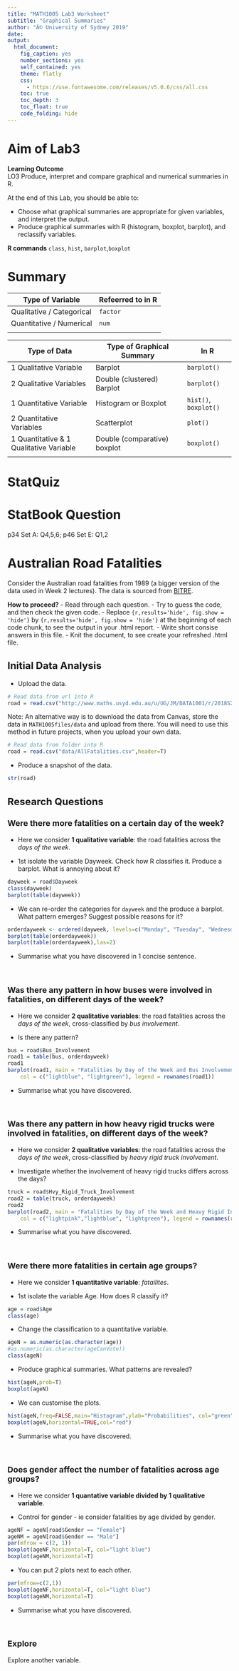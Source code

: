 ```yaml
---
title: "MATH1005 Lab3 Worksheet"
subtitle: "Graphical Summaries"
author: "Â© University of Sydney 2019"
date: 
output:
  html_document:
    fig_caption: yes
    number_sections: yes
    self_contained: yes
    theme: flatly
    css: 
      - https://use.fontawesome.com/releases/v5.0.6/css/all.css
    toc: true
    toc_depth: 3
    toc_float: true
    code_folding: hide
---
```

<style>
h2 { /* Header 2 */
    font-size: 22px
}
</style>

<style>
h3 { /* Header 3 */
    font-size: 18px
}
</style>

# <i class="fa fa-crosshairs"></i> Aim of Lab3 {-}

**Learning Outcome**  
LO3 Produce, interpret and compare graphical and numerical summaries in R.

At the end of this Lab, you should be able to:

- Choose what graphical summaries are appropriate for given variables, and interpret the output.
- Produce graphical summaries with R (histogram, boxplot, barplot), and reclassify variables. 

**R commands** `
class`, `hist`, `barplot`,`boxplot`

# <i class="fa fa-th-list"></i> Summary {-}

Type of Variable | Refeerred to in R |
-------- | ------- | 
Qualitative / Categorical | `factor`
Quantitative / Numerical | `num`
| |

Type of Data | Type of Graphical Summary | In R |
------------------------ | -------------------------- | -------------- | 
1 Qualitative Variable | Barplot | `barplot()` |
2 Qualitative Variables |  Double (clustered) Barplot |  `barplot()` |
1 Quantitative Variable | Histogram or Boxplot  | `hist()`, `boxplot()`|
2 Quantitative Variables | Scatterplot | `plot()`|
1 Quantitative & 1 Qualitative Variable | Double (comparative) boxplot | `boxplot()`|
| | |

# StatQuiz

# StatBook Question 
p34 Set A: Q4,5,6; p46 Set E: Q1,2

# <i class="fas fa-car"></i> Australian Road Fatalities

Consider the Australian road fatalities from 1989 (a bigger version of the data used in Week 2 lectures). The data is sourced from [BITRE](https://bitre.gov.au/statistics/safety/fatal_road_crash_database.aspx).

**How to proceed?**
- Read through each question.
- Try to guess the code, and then check the given code.
- Replace `{r,results='hide', fig.show = 'hide'}` by `{r,results='hide', fig.show = 'hide'}` at the beginning of each code chunk, to see the output in your .html report. 
- Write short consise answers in this file. 
- Knit the document, to see create your refreshed .html file.

## Initial Data Analysis

- Upload the data.

```r
# Read data from url into R
road = read.csv("http://www.maths.usyd.edu.au/u/UG/JM/DATA1001/r/2018S2/data/AllFatalities.csv")
```

Note: An alternative way is to download the data from Canvas, store the data in `MATH1005files/data` and upload from there. You will need to use this method in future projects, when you upload your own data.

```r
# Read data from folder into R
road = read.csv("data/AllFatalities.csv",header=T)
```

- Produce a snapshot of the data. 
```r
str(road)
```

## Research Questions

### Were there more fatalities on a certain day of the week? 

- Here we consider **1 qualitative variable**: the road fatalities across the *days of the week*.

- 1st isolate the variable Dayweek. Check how R classifies it. Produce a barplot. What is annoying about it?

```r
dayweek = road$Dayweek
class(dayweek)
barplot(table(dayweek))
```

- We can re-order the categories for `dayweek` and the produce a barplot. What pattern emerges? Suggest possible reasons for it? 

```r
orderdayweek <- ordered(dayweek, levels=c("Monday", "Tuesday", "Wednesday", "Thursday", "Friday", "Saturday", "Sunday"))
barplot(table(orderdayweek))
barplot(table(orderdayweek),las=2)
```

- Summarise what you have discovered in 1 concise sentence.

<br>

### Was there any pattern in how buses were involved in fatalities, on different days of the week?

- Here we consider **2 qualitative variables**: the road fatalities across the *days of the week*, cross-classified by *bus involvement*.

- Is there any pattern?

```r
bus = road$Bus_Involvement
road1 = table(bus, orderdayweek)
road1
barplot(road1, main = "Fatalities by Day of the Week and Bus Involvement", xlab = "Day of the week", 
    col = c("lightblue", "lightgreen"), legend = rownames(road1))
```

- Summarise what you have discovered.

<br>

### Was there any pattern in how heavy rigid trucks were involved in fatalities, on different days of the week?

- Here we consider **2 qualitative variables**: the road fatalities across the *days of the week*, cross-classified by *heavy rigid truck involvement*.

- Investigate whether the involvement of heavy rigid trucks differs across the days?

```r
truck = road$Hvy_Rigid_Truck_Involvement
road2 = table(truck, orderdayweek)
road2
barplot(road2, main = "Fatalities by Day of the Week and Heavy Rigid Involvement", xlab = "Day of the week", 
    col = c("lightpink","lightblue", "lightgreen"), legend = rownames(road2))
```

- Summarise what you have discovered.

<br>

### Were there more fatalities in certain age groups?

- Here we consider **1 quantitative variable**: *fatailites*.

- 1st isolate the variable Age. How does R classify it?

```r
age = road$Age
class(age)
```

- Change the classification to a quantitative variable.
```r
ageN = as.numeric(as.character(age))
#as.numeric(as.character(ageCanVote))
class(ageN)
```

- Produce graphical summaries. What patterns are revealed?
```r
hist(ageN,prob=T)
boxplot(ageN)
```

- We can customise the plots.
```r
hist(ageN,freq=FALSE,main="Histogram",ylab="Probabilities", col="green")
boxplot(ageN,horizontal=TRUE,col="red")
```

- Summarise what you have discovered.

<br>

### Does gender affect the number of fatalities across age groups?

- Here we consider **1 quantative variable divided by 1 qualitative variable**.

- Control for gender - ie consider fatalities by age divided by gender.
```r
ageNF = ageN[road$Gender == "Female"]
ageNM = ageN[road$Gender == "Male"]
par(mfrow = c(2, 1))
boxplot(ageNF,horizontal=T, col="light blue")
boxplot(ageNM,horizontal=T)
```

- You can put 2 plots next to each other.
```r
par(mfrow=c(2,1))
boxplot(ageNF,horizontal=T, col="light blue")
boxplot(ageNM,horizontal=T)
```

- Summarise what you have discovered.

<br>

### Explore
Explore another variable.

